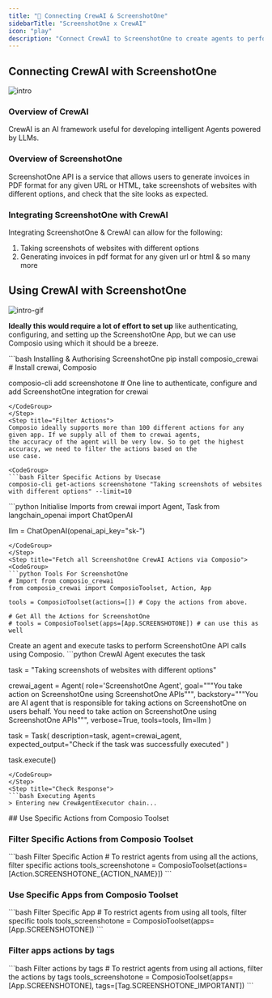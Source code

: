 ```yaml
---
title: "🚀 Connecting CrewAI & ScreenshotOne"
sidebarTitle: "ScreenshotOne x CrewAI"
icon: "play"
description: "Connect CrewAI to ScreenshotOne to create agents to perform tasks using natural language"
---
```


## Connecting CrewAI with ScreenshotOne
![intro](/media/intro.jpg)

### Overview of CrewAI

CrewAI is an AI framework useful for developing intelligent Agents powered by LLMs.

### Overview of ScreenshotOne

ScreenshotOne API is a service that allows users to generate invoices in PDF format for any given URL or HTML, take screenshots of websites with different options, and check that the site looks as expected.

### Integrating ScreenshotOne with CrewAI

Integrating ScreenshotOne & CrewAI can allow for the following:

1. Taking screenshots of websites with different options
2. Generating invoices in pdf format for any given url or html
& so many more

## Using CrewAI with ScreenshotOne
![intro-gif](/media/intro.gif)
<Steps>
<Step title="Setting Up the Environment">

**Ideally this would require a lot of effort to set up** like authenticating, configuring, and setting up the ScreenshotOne App, but we can use Composio using which it should be a breeze.

<CodeGroup>
```bash Installing & Authorising ScreenshotOne
pip install composio_crewai # Install crewai, Composio 

composio-cli add screenshotone # One line to authenticate, configure and add ScreenshotOne integration for crewai
```
</CodeGroup>
</Step>
<Step title="Filter Actions">
Composio ideally supports more than 100 different actions for any given app. If we supply all of them to crewai agents, 
the accuracy of the agent will be very low. So to get the highest accuracy, we need to filter the actions based on the 
use case.

<CodeGroup>
```bash Filter Specific Actions by Usecase
composio-cli get-actions screenshotone "Taking screenshots of websites with different options" --limit=10
```
</CodeGroup>

</Step>
<Step title="Import Base Packages">

<CodeGroup>
```python Initialise Imports
from crewai import Agent, Task
from langchain_openai import ChatOpenAI

llm = ChatOpenAI(openai_api_key="sk-<OPENAI KEY>")
```
</CodeGroup>
</Step>
<Step title="Fetch all ScreenshotOne CrewAI Actions via Composio">
<CodeGroup>
```python Tools For ScreenshotOne
# Import from composio_crewai
from composio_crewai import ComposioToolset, Action, App

tools = ComposioToolset(actions=[]) # Copy the actions from above. 

# Get All the Actions for ScreenshotOne
# tools = ComposioToolset(apps=[App.SCREENSHOTONE]) # can use this as well
```
</CodeGroup>
</Step>
<Step title="Execute the Agent">
Create an agent and execute tasks to perform ScreenshotOne API calls using Composio. 
<CodeGroup>
```python CrewAI Agent executes the task

task = "Taking screenshots of websites with different options"

crewai_agent = Agent(
    role='ScreenshotOne Agent',
    goal="""You take action on ScreenshotOne using ScreenshotOne APIs""",
    backstory="""You are AI agent that is responsible for taking actions on ScreenshotOne on users behalf. You need to take action on ScreenshotOne using ScreenshotOne APIs""",
    verbose=True,
    tools=tools,
    llm=llm
)

task = Task(
    description=task,
    agent=crewai_agent,
    expected_output="Check if the task was successfully executed"
)

task.execute()
```
</CodeGroup>
</Step>
<Step title="Check Response">
```bash Executing Agents
> Entering new CrewAgentExecutor chain...
```
</Step>
</Steps>
## Use Specific Actions from Composio Toolset

### Filter Specific Actions from Composio Toolset

<CodeGroup>
```bash Filter Specific Action
# To restrict agents from using all the actions, filter specific actions
tools_screenshotone = ComposioToolset(actions=[Action.SCREENSHOTONE_{ACTION_NAME}])
```
</CodeGroup>

### Use Specific Apps from Composio Toolset
<CodeGroup>
```bash Filter Specific App
# To restrict agents from using all tools, filter specific tools
tools_screenshotone = ComposioToolset(apps=[App.SCREENSHOTONE])
```
</CodeGroup>

### Filter apps actions by tags 
<CodeGroup>
```bash Filter actions by tags
# To restrict agents from using all actions, filter the actions by tags
tools_screenshotone = ComposioToolset(apps=[App.SCREENSHOTONE], tags=[Tag.SCREENSHOTONE_IMPORTANT])
```
</CodeGroup>